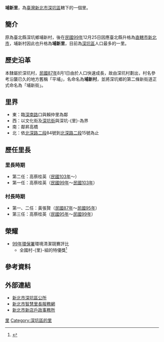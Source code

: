 {{ROC Village or Li Info|
City/CountyName=新北市|
DivName=深坑區|
Village/LiName=埔新|
Village/Li=里|
OldName =臺北縣深坑鄉埔新村|
Longitude =|
Latitude =|
AreaTotal =0.4563|
HouseholdTotal=2,538戶|
PopTotal =6,407|
YearMonth=2014年2月|
Male=3,130|
Female=3,277|
Head =高蔡桂英|
Sub =57|
Website =|
Neighbors =深坑里、萬福里、昇高里、賴仲里|
MapLocation =|
Tel =|
Address =埔新街61巷1號1樓|
DataSource =戶口資料：[http://www.ca.ntpc.gov.tw/230;DATA_Population/ListInArea?area_id=20 新北市人口統計-各區人口統計]|
}}
'''埔新里'''，為[[臺灣|臺灣]][[新北市|新北市]][[深坑區|深坑區]]轄下的一個里。

==簡介==
原為臺北縣深坑鄉埔新村，後在[[民國99年|民國99年]]12月25日因應臺北縣升格為[[直轄市_(中華民國)|直轄市]][[新北市|新北市]]，埔新村因此也升格為'''埔新里'''，目前為[[深坑區|深坑區]]人口最多的一里。

==歷史沿革==
本隸屬於深坑村，[[民國87年|民國87年]]8月1日由於人口快速成長，故由深坑村劃出，村名參考沿襲已久的地方舊稱「平埔」，名命名為'''埔新村'''，並將深坑鄉的第二條新街道正式命名為「埔新街」。

==里界==
*東：臨[[縣道109號|深南路]]口與賴仲里為鄰
*西：以文化街及[[深坑老街|深坑街]]與深坑-{里}-為界
*南：鄰昇高橋
*北：依[[北深路|北深路二段]]84號到[[北深路|北深路二段]]15號為止

==歷任里長==
===里長時期===
*第二任：高蔡桂英（[[民國103年|民國103年]]～）
*第一任：高蔡桂英（[[民國99年|民國99年]]～[[民國103年|民國103年]]）

===村長時期===
*第一、二任：黃張賢（[[民國87年|民國87年]]～[[民國95年|民國95年]]）
*第三任：高蔡桂英（[[民國95年|民國95年]]～[[民國99年|民國99年]]）

==榮耀==
*[[民國99年|99年]][[環保署|環保署]]環境清潔競賽評比
**全國村-{里}-組的特優獎<ref>{{Cite web |url=http://www.epd.ntpc.gov.tw/web/News?command=showDetail&postId=213965 |title=深坑區的深坑、埔新里拿下全國村里組的特優獎。 |accessdate=2011-07-15 |archive-date=2012-02-09 |archive-url=https://web.archive.org/web/20120209152204/http://www.epd.ntpc.gov.tw/web/News?command=showDetail&postId=213965 |dead-url=no }}</ref>

== 參考資料 ==
{{Reflist}}

==外部連結==
*[http://www.shenkeng.ntpc.gov.tw/ 新北市深坑區公所] {{Wayback|url=http://www.shenkeng.ntpc.gov.tw/ |date=20201025071657 }}
*[http://ilife.ntpc.net.tw/info.php?id=65000180006#DIV_villageAbout 新北市智慧里長服務網] {{Wayback|url=http://ilife.ntpc.net.tw/info.php?id=65000180006#DIV_villageAbout |date=20150518175040 }}
*[http://www.xindian.ris.ntpc.gov.tw/ 新北市新店戶政事務所]{{Dead link|date=2018年9月 |bot=InternetArchiveBot |fix-attempted=yes }}

[[Category:深坑區|里]]
[[Category:深坑區的里|Category:深坑區的里]]